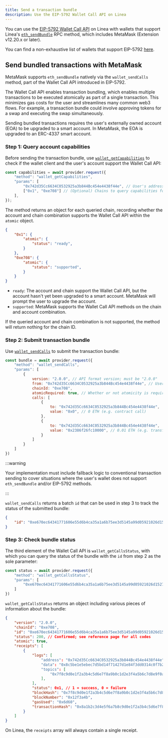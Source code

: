 ```yaml
---
title: Send a transaction bundle
description: Use the EIP-5792 Wallet Call API on Linea
---
```


You can use the [EIP-5792 Wallet Call API](https://eips.ethereum.org/EIPS/eip-5792) on Linea with 
wallets that support Linea's [`eth_sendBundle`](../../api/reference/eth-sendbundle.mdx) RPC method,
which includes MetaMask (Extension v12.20.x or later).

You can find a non-exhaustive list of wallets that support EIP-5792 [here](https://www.eip5792.xyz/ecosystem/wallets).

## Send bundled transactions with MetaMask

MetaMask supports `eth_sendBundle` natively via the `wallet_sendCalls` method, part of the Wallet
Call API introduced in EIP-5792. 

The Wallet Call API enables transaction bundling, which enables multiple transactions to be executed
atomically as part of a single transaction. This minimizes gas costs for the user and streamlines
many common web3 flows. For example, a transaction bundle could involve approving tokens for a swap 
and executing the swap simultaneously.

Sending bundled transactions requires the user's externally owned account (EOA) to be upgraded to
a smart account. In MetaMask, the EOA is upgraded to an ERC-4337 smart account. 

### Step 1: Query account capabilities

Before sending the transaction bundle, use [`wallet_getCapabilities`](https://docs.metamask.io/wallet/reference/json-rpc-methods/wallet_getcapabilities/) 
to check if the wallet client and the user's account support the Wallet Call API:

```javascript
const capabilities = await provider.request({
    "method": "wallet_getCapabilities",
    "params": [
        "0x742d35Cc6634C0532925a3b844Bc454e4438f44e", // User's address
        ["0x1", "0xe708"] // (Optional) Chains to query capabilities for
    ],
});
```

The method returns an object for each queried chain, recording whether the account and chain 
combination supports the Wallet Call API within the `atomic` object. 

```json
{
    "0x1": {
        "atomic": {
            "status": "ready",
        }
    },
    "0xe708": {
        "atomic": {
            "status": "supported",
        }
    }
}
```

- `ready`: The account and chain support the Wallet Call API, but the account hasn't yet been
upgraded to a smart account. MetaMask will prompt the user to upgrade the account.
- `supported`: MetaMask supports the Wallet Call API methods on the chain and account combination.

If the queried account and chain combination is not supported, the method will return nothing for 
the chain ID.

### Step 2: Submit transaction bundle 

Use [`wallet_sendCalls`](https://docs.metamask.io/wallet/reference/json-rpc-methods/wallet_sendcalls/) 
to submit the transaction bundle:

```javascript
const bundle = await provider.request({
    "method": "wallet_sendCalls",
    "params": [
        {
            version: "2.0.0", // API format version; must be "2.0.0"
            from: "0x742d35Cc6634C0532925a3b844Bc454e4438f44e", // User's address
            chainId: "0xe708",
            atomicRequired: true, // Whether or not atomicity is required 
            calls: [
                {
                    to: "0x742d35Cc6634C0532925a3b844Bc454e4438f44e",
                    value: "0x0", // 0 ETH (e.g. contract call)
                },
                {
                    to: "0x742d35Cc6634C0532925a3b844Bc454e4438f44e",
                    value: "0x2386f26fc10000", // 0.01 ETH (e.g. transfer value)
                }
            ]
        }
    ]
})
```

:::warning

Your implementation must include fallback logic to conventional transaction sending to cover 
situations where the user's wallet does not support `eth_sendBundle` and/or EIP-5792 methods.

:::

`wallet_sendCalls` returns a batch `id` that can be used in step 3 to track the status of the 
submitted bundle:

```json
{
    "id": "0xe670ec64341771606e55d6b4ca35a1a6b75ee3d5145a99d05921026d1527331"
}
```

### Step 3: Check bundle status

The third element of the Wallet Call API is `wallet_getCallsStatus`, with which you can query the
status of the bundle with the `id` from step 2 as the sole parameter:

```javascript
const status = await provider.request({
    "method": "wallet_getCallsStatus",
    "params": [
        "0xe670ec64341771606e55d6b4ca35a1a6b75ee3d5145a99d05921026d1527331"
    ]
})
```

`wallet_getCallsStatus` returns an object including various pieces of information about the bundle:

```json
{
    "version": "2.0.0",
    "chainId": "0xe708",
    "id": "0xe670ec64341771606e55d6b4ca35a1a6b75ee3d5145a99d05921026d1527331",
    "status": 200, // Confirmed; see reference page for all codes
    "atomic": true, 
    "receipts": [
        {
            "logs": [
                "address": "0x742d35Cc6634C0532925a3b844Bc454e4438f44e",
                "data": "0x8c5be1e5ebec7d5bd14f71427d1e84f3dd0314c0f7b2291e5b200ac8c7c3b925",
                "topics": [
                    "0x7f8c9d0e1f2a3b4c5d6e7f8a9b0c1d2e3f4a5b6c7d8e9f0a1b2c3d4e5f6a7b8"
                ],
            ],
            "status": 0x1, // 1 = success, 0 = failure 
            "blockHash": "0x7f8c9d0e1f2a3b4c5d6e7f8a9b0c1d2e3f4a5b6c7d8e9f0a1b2c3d4e5f6a7b8",
            "blockNumber": "0x12f3a4b",
            "gasUsed": "0x6d60", 
            "transactionHash": "0x8a1b2c3d4e5f6a7b8c9d0e1f2a3b4c5d6e7f8a9b0c1d2e3f4a5b6c7d8e9f0a1",
        }
    ]
}
```

On Linea, the `receipts` array will always contain a single receipt.